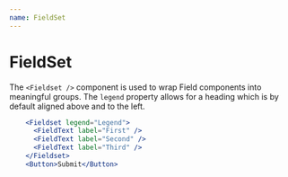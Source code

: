 ```yaml
---
name: FieldSet
---
```


# FieldSet

<ComponentDetail of="Fieldset" figmaURL="file/2MG6DoSjk4IaLnjjFCnKFf/Forms" />

The `<Fieldset />` component is used to wrap Field components into meaningful groups. The `legend` property allows for a heading which is by default aligned above and to the left.

```jsx
    <Fieldset legend="Legend">
      <FieldText label="First" />
      <FieldText label="Second" />
      <FieldText label="Third" />
    </Fieldset>
    <Button>Submit</Button>
```
